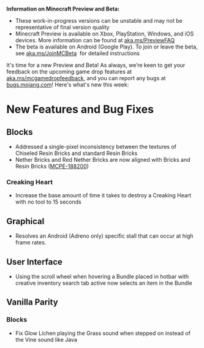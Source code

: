 **Information on Minecraft Preview and Beta:**

-   These work-in-progress versions can be unstable and may not be representative of final version quality
-   Minecraft Preview is available on Xbox, PlayStation, Windows, and iOS devices. More information can be found at [aka.ms/PreviewFAQ](https://aka.ms/PreviewFAQ) 
-   The beta is available on Android (Google Play). To join or leave the beta, see [aka.ms/JoinMCBeta](https://aka.ms/JoinMCBeta)  for detailed instructions

It's time for a new Preview and Beta! As always, we’re keen to get your feedback on the upcoming game drop features at [aka.ms/mcgamedropfeedback](https://aka.ms/mcgamedropfeedback), and you can report any bugs at [bugs.mojang.com](https://bugs.mojang.com/)! Here's what's new this week:

# New Features and Bug Fixes

## Blocks

-   Addressed a single-pixel inconsistency between the textures of Chiseled Resin Bricks and standard Resin Bricks
-   Nether Bricks and Red Nether Bricks are now aligned with Bricks and Resin Bricks ([MCPE-188200](https://bugs.mojang.com/browse/MCPE-188200))

### Creaking Heart

-   Increase the base amount of time it takes to destroy a Creaking Heart with no tool to 15 seconds

## Graphical

-   Resolves an Android (Adreno only) specific stall that can occur at high frame rates.

## User Interface

-   Using the scroll wheel when hovering a Bundle placed in hotbar with creative inventory search tab active now selects an item in the Bundle

## Vanilla Parity

### Blocks

-   Fix Glow Lichen playing the Grass sound when stepped on instead of the Vine sound like Java